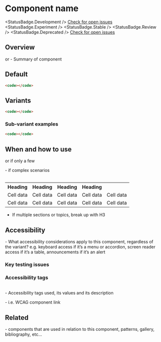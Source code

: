 
# Component name

<StatusBadge.Development /> [Check for open
issues](https://github.com/uq-its-ss/design-system/issues)
<StatusBadge.Experiment /> <StatusBadge.Stable /> <StatusBadge.Review /> <StatusBadge.Deprecated /> [Check
for open issues](https://github.com/uq-its-ss/design-system/issues)

## Overview

<text> or <bullet points> - Summary of component

## Default

<text>

<Canvas sourceState="hidden">
  <Story height="100px" id="components-component-name--component-name" />
</Canvas>

```html
<code></code>
```

## Variants

<text>

<Canvas sourceState="hidden">
  <Story height="100px" id="components-component-name--component-name" />
</Canvas>

```html
<code></code>
```

### Sub-variant examples

<text>

<Canvas sourceState="hidden">
  <Story height="100px" id="components-component-name--component-name" />
</Canvas>

```html
<code></code>
```

## When and how to use

<text> or <bullet points> if only a few 
<table> - if complex scenarios

<table className="uqds-table  uqds-table--card uqds-table--colour">
  <tbody className="uqds-table__body">
    <tr className="uqds-table__mobile-heading">
      <th className="uqds-table__heading">Heading</th>
      <th className="uqds-table__heading">Heading</th>
      <th className="uqds-table__heading">Heading</th>
      <th className="uqds-table__heading">Heading</th>
    </tr>
    <tr className="uqds-table__row">
      <td className="uqds-table__item">Cell data</td>
      <td className="uqds-table__item" data-title="Data Title 1:">
        Cell data
      </td>
      <td className="uqds-table__item" data-title="Data Title 2:">
        Cell data
      </td>
      <td className="uqds-table__item" data-title="Data Title 3:">
        Cell data
      </td>
      <td className="uqds-table__item" data-title="Data Title 4:">
        Cell data
      </td>
    </tr>
    <tr className="uqds-table__row">
      <td className="uqds-table__item">Cell data</td>
      <td className="uqds-table__item" data-title="Data Title 1:">
        Cell data
      </td>
      <td className="uqds-table__item" data-title="Data Title 2:">
        Cell data
      </td>
      <td className="uqds-table__item" data-title="Data Title 3:">
        Cell data
      </td>
      <td className="uqds-table__item" data-title="Data Title 4:">
        Cell data
      </td>
    </tr>
  </tbody>
</table>

- If multiple sections or topics, break up with H3

## Accessibility

<text> - What accessibility considerations apply to this component, regardless of the variant? 
e.g. keyboard access if it’s a menu or accordion, screen reader access if it’s a table, announcements if it’s an alert

### Key testing issues

<table>

### Accessibility tags

<table> - Accessibility tags used, its values and its description

<url> - i.e. WCAG component link

## Related

<text> - components that are used in relation to this component, patterns, gallery, bibliography, etc…

